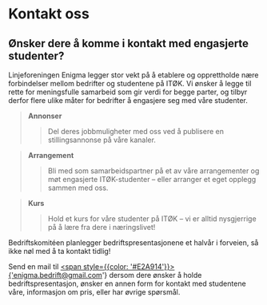 # Kontakt oss
## Ønsker dere å komme i kontakt med engasjerte studenter? 


<Cookie />

Linjeforeningen Enigma legger stor vekt på å etablere og opprettholde nære forbindelser mellom bedrifter og studentene på ITØK. 
Vi ønsker å legge til rette for meningsfulle samarbeid som gir verdi for begge parter, og tilbyr derfor flere ulike måter for bedrifter å engasjere seg med våre studenter. 

>**Annonser**
>>Del deres jobbmuligheter med oss ved å publisere en stillingsannonse på våre kanaler.

>**Arrangement**
>>Bli med som samarbeidspartner på et av våre arrangementer og møt engasjerte ITØK-studenter – eller arranger et eget opplegg sammen med oss.

>**Kurs**
>>Hold et kurs for våre studenter på ITØK – vi er alltid nysgjerrige på å lære fra dere i næringslivet!


Bedriftskomitéen planlegger bedriftspresentasjonene et halvår i forveien, så ikke nøl med å ta kontakt tidlig!

Send en mail til <a href='mailto:enigma.bedrift@gmail.com'><span style={{color: '#E2A914'}}>{'enigma.bedrift@gmail.com'}</span></a> dersom dere ønsker å holde bedriftspresentasjon, ønsker en annen form for kontakt med studentene våre, informasjon om pris, eller har øvrige spørsmål.



